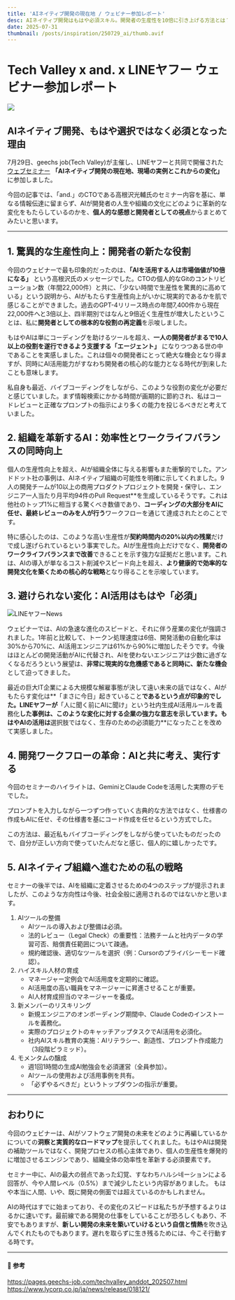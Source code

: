 ```yaml
---
title: 'AIネイティブ開発の現在地 / ウェビナー参加レポート'
desc: AIネイティブ開発はもはや必須スキル。開発者の生産性を10倍に引き上げる方法とは？LINEヤフーも実践するAI活用戦略と、これからの開発者の役割をウェビナーレポートで解説します。
date: 2025-07-31
thumbnail: /posts/inspiration/250729_ai/thumb.avif
---
```


<h1>Tech Valley x and. x LINEヤフー ウェビナー参加レポート</h1>

![](/posts/inspiration/250729_ai/TECHVALLEY20250729.avif)

## AIネイティブ開発、もはや選択ではなく必須となった理由

7月29日、geechs job(Tech Valley)が主催し、LINEヤフーと共同で開催された[ウェブセミナー](https://pages.geechs-job.com/techvalley_anddot_202507.html) **「AIネイティブ開発の現在地、現場の実例とこれからの変化」** に参加しました。

今回の記事では、「and.」のCTOである高根沢光輔氏のセミナー内容を基に、単なる情報伝達に留まらず、AIが開発者の人生や組織の文化にどのように革新的な変化をもたらしているのかを、**個人的な感想と開発者としての視点**からまとめてみたいと思います。

---

## 1. 驚異的な生産性向上：開発者の新たな役割

今回のウェビナーで最も印象的だったのは、**「AIを活用する人は市場価値が10倍になる」** という高根沢氏のメッセージでした。CTOの個人的なGitのコントリビューション数（年間22,000件）と共に、「少ない時間で生産性を驚異的に高めている」という説明から、AIがもたらす生産性向上がいかに現実的であるかを肌で感じることができました。過去のGPT-4リリース時点の年間7,400件から現在22,000件へと3倍以上、四半期別ではなんと9倍近く生産性が増大したということは、私に**開発者としての根本的な役割の再定義**を示唆しました。

もはやAIは単にコーディングを助けるツールを超え、**一人の開発者がまるで10人以上の役割を遂行できるよう支援する「エージェント」** になりつつある世の中であることを実感しました。これは個々の開発者にとって絶大な機会となり得ますが、同時にAI活用能力がすなわち開発者の核心的な能力となる時代が到来したことも意味します。

私自身も最近、バイブコーディングをしながら、このような役割の変化が必要だと感じていました。まず情報検索にかかる時間が画期的に節約され、私はコードレビューと正確なプロンプトの指示により多くの能力を投じるべきだと考えていました。

## 2. 組織を革新するAI：効率性とワークライフバランスの同時向上

個人の生産性向上を超え、AIが組織全体に与える影響もまた衝撃的でした。アンドドット社の事例は、AIネイティブ組織の可能性を明確に示してくれました。9人の開発チームが10以上の商用プロダクトプロジェクトを開発・保守し、エンジニア一人当たり月平均94件のPull Request**を生成しているそうです。これは他社のトップ1%に相当する驚くべき数値であり、**コーディングの大部分をAIに任せ、最終レビューのみを人が行う**ワークフローを通じて達成されたとのことです。

特に感心したのは、このような高い生産性が**契約時間内の20%以内の残業**だけで成し遂げられているという事実でした。AIが生産性向上だけでなく、**開発者のワークライフバランスまで改善**できることを示す強力な証拠だと思います。これは、AIの導入が単なるコスト削減やスピード向上を超え、**より健康的で効率的な開発文化を築くための核心的な戦略**となり得ることを示唆しています。

## 3. 避けられない変化：AI活用はもはや「必須」

![LINEヤフーNews](/posts/inspiration/250729_ai/lineyahoo.avif)

ウェビナーでは、AIの急速な進化のスピードと、それに伴う産業の変化が強調されました。1年前と比較して、トークン処理速度は6倍、開発活動の自動化率は30%から70%に、AI活用エンジニアは61%から90%に増加したそうです。今後はほとんどの開発活動がAIに代替され、AIを使わないエンジニアは少数に過ぎなくなるだろうという展望は、**非常に現実的な危機感であると同時に、新たな機会**として迫ってきました。

最近の巨大IT企業による大規模な解雇事態が決して遠い未来の話ではなく、AIがもたらす変化は**「まさに今日」起きていること**であるという点が印象的でした。LINEヤフーが**「人に聞く前にAIに聞け」という社内生成AI活用ルールを義務化**した事例は、このような変化に対する企業の強力な意志を示しています。もはやAIの活用は**選択肢ではなく、生存のための必須能力**になったことを改めて実感しました。

## 4. 開発ワークフローの革命：AIと共に考え、実行する

今回のセミナーのハイライトは、GeminiとClaude Codeを活用した実際のデモでした。

プロンプトを入力しながら一つずつ作っていく古典的な方法ではなく、仕様書の作成もAIに任せ、その仕様書を基にコード作成を任せるという方式でした。

この方法は、最近私もバイブコーディングをしながら使っていたものだったので、自分が正しい方向で使っていたんだなと感じ、個人的に嬉しかったです。

## 5. AIネイティブ組織へ進むための私の戦略

セミナーの後半では、AIを組織に定着させるための4つのステップが提示されましたが、このような方向性は今後、社会全般に適用されるのではないかと思います。

1. AIツールの整備
    - AIツールの導入および整備は必須。
    - 法的レビュー（Legal Check）の重要性：法務チームと社内データの学習可否、賠償責任範囲について疎通。
    - 規約確認後、適切なツールを選択（例：Cursorのプライバシーモード確認）。
2. ハイスキル人材の育成
    - マネージャー定例会でAI活用度を定期的に確認。
    - AI活用度の高い職員をマネージャーに昇進させることが重要。
    - AI人材育成担当のマネージャーを養成。
3. 新メンバーのリスキリング
    - 新規エンジニアのオンボーディング期間中、Claude Codeのインストールを義務化。
    - 実際のプロジェクトのキャッチアップタスクでAI活用を必須化。
    - 社内AIスキル教育の実施：AIリテラシー、創造性、プロンプト作成能力（3段階ピラミッド）。
4. モメンタムの醸成
    - 週1回1時間の生成AI勉強会を必須運営（全員参加）。
    - AIツールの使用および活用事例を共有。
    - 「必ずやるべきだ」というトップダウンの指示が重要。

---

## おわりに

今回のウェビナーは、AIがソフトウェア開発の未来をどのように再編しているかについての**洞察と実質的なロードマップ**を提示してくれました。もはやAIは開発の補助ツールではなく、開発プロセスの核心主体であり、個人の生産性を爆発的に増加させるエンジンであり、組織全体の効率性を革新する必須要素です。

セミナー中に、AIの最大の弱点であった幻覚、すなわちハルシ네ーションによる回答が、今や人間レベル（0.5%）まで減少したという内容がありました。
もはや本当に人間、いや、既に開発の側面では超えているのかもしれません。

AIの時代はすでに始まっており、その変化のスピードは私たちが予想するよりはるかに速いです。最前線である開発の仕事をしていることが恐ろしくもあり、不安でもありますが、**新しい開発の未来を築いていけるという自信と情熱**を吹き込んでくれたものでもあります。遅れを取らずに生き残るためには、今こそ行動する時です。

---

#### 🔗 参考
https://pages.geechs-job.com/techvalley_anddot_202507.html
https://www.lycorp.co.jp/ja/news/release/018121/